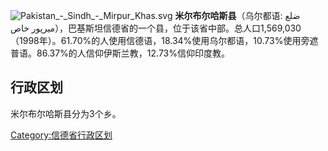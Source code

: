{{Unreferenced|time=2018-11-12T10:07:07+00:00}}
[[File:Pakistan_-_Sindh_-_Mirpur_Khas.svg|right]]
'''米尔布尔哈斯县'''（乌尔都语: ضلع میرپور خاص），巴基斯坦信德省的一个县，位于该省中部。总人口1,569,030（1998年）。61.70%的人使用信德语，18.34%使用乌尔都语，10.73%使用旁遮普语。86.37%的人信仰伊斯兰教，12.73%信仰印度教。

== 行政区划 ==
米尔布尔哈斯县分为3个乡。

{{信德省行政区划}}
[[Category:信德省行政区划|Category:信德省行政区划]]